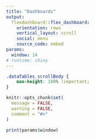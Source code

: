 ```yaml
---
title: "Dashboards"
output:
  flexdashboard::flex_dashboard:
    orientation: rows
    vertical_layout: scroll
    social: menu
    source_code: embed
params:
  window: 14
# runtime: shiny
---
```


```css
.dataTables_scrollBody {
    max-height: 100% !important;
}
```

```r

knitr::opts_chunk$set(
  message = FALSE,
  warning = FALSE,
  comment = "#>"
)

print(params$window)

```